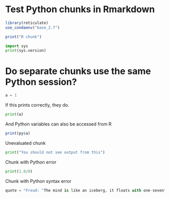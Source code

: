 # Test Python chunks in Rmarkdown

```r
library(reticulate)
use_condaenv("base_2.7")
```

```r
print("R chunk")
```


```python
import sys
print(sys.version)
```

# Do separate chunks use the same Python session?

```python
a = 1
```

If this prints correctly, they do.

```python
print(a)
```

And Python variables can also be accessed from R

```r
print(py$a)
```

Unevaluated chunk

```python
print("You should not see output from this")
```

Chunk with Python error

```python
print(1.0/0)
```

Chunk with Python syntax error

```python
quote = "Freud: "The mind is like an iceberg, it floats with one-seventh of its bulk above water.""
```

